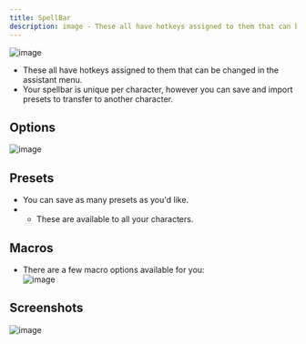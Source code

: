 ```yaml
---
title: SpellBar
description: image - These all have hotkeys assigned to them that can be changed in the assistant menu.
---
```


![image](https://github.com/user-attachments/assets/d6ac2c14-948d-4679-a2e9-8e5c39c2fa82)  
- These all have hotkeys assigned to them that can be changed in the assistant menu.  
- Your spellbar is unique per character, however you can save and import presets to transfer to another character.

## Options
![image](https://github.com/user-attachments/assets/a00497fa-84db-4a13-ba5d-91d0ba4a06ef)  

## Presets
- You can save as many presets as you'd like.
- - These are available to all your characters.

## Macros
- There are a few macro options available for you:  
![image](https://github.com/user-attachments/assets/0d1302c6-3321-4adf-b456-216bdd1f39a1)  

## Screenshots
![image](https://github.com/user-attachments/assets/c4762c6d-8716-42bf-a33c-1637a561e862)